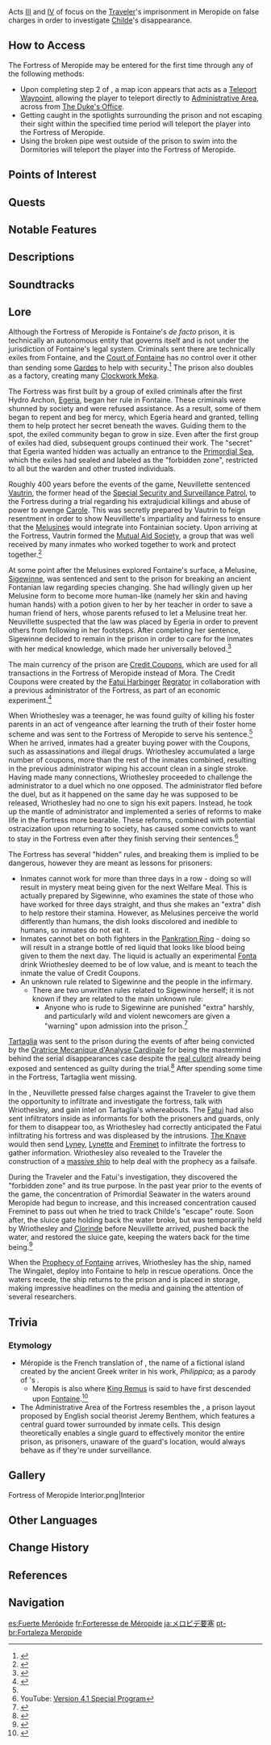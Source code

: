 {{Location Infobox
|image        = Fortress of Meropide.png
|icon         = Icon Fortress of Meropide.png
|type         = Subarea
|region       = Fontaine
|area         = Liffey Region
|map_level    = Fortress of Meropide: Reception Area;Fortress of Meropide: Dormitory Block;Fortress of Meropide: Administrative Area;Fortress of Meropide: Production Zone Upper Level;Fortress of Meropide: Production Zone Lower Level;Fortress of Meropide: Abandoned Production Zone
}}
{{Location Intro|description=<p>{{If Self|Fortress of Meropide|It|Fortress of Meropide}} is an autonomous stronghold located underwater that serves as Fontaine's ''de facto'' prison. It is where criminals and other accused are sent after being convicted in a trial to serve out their sentences and has a notorious reputation in Fontaine. [[Wriothesley]] is the prison's Administrator, while [[Sigewinne]] works at the prison's infirmary.</p>}}

Acts [[To the Stars Shining in the Depths|III]] and [[Cataclysm's Quickening|IV]] of {{Quest|Chapter IV}} focus on the [[Traveler]]'s imprisonment in Meropide on false charges in order to investigate [[Tartaglia|Childe]]'s disappearance.

==How to Access==
The Fortress of Meropide may be entered for the first time through any of the following methods:
* Upon completing step 2 of {{Quest|Fortress of Meropide (Quest)|showType=0}}, a map icon appears that acts as a [[Teleport Waypoint]], allowing the player to teleport directly to [[Administrative Area]], across from [[The Duke's Office]].
* Getting caught in the spotlights surrounding the prison and not escaping their sight within the specified time period will teleport the player into the Fortress of Meropide.
* Using the broken pipe west outside of the prison to swim into the Dormitories will teleport the player into the Fortress of Meropide.

==Points of Interest==
{{Locations by Category Table|type=Points of Interest}}

==Quests==
{{Quests by Category List|Fortress of Meropide Quests|heo=1}}

==Notable Features==
<!--
===Exploration===
===Enemies===
====Elite Enemies====
* {{Enemy|}}

====Common Enemies====
* {{Enemy|}}

===Local Specialties===
* {{Item|}}

===Interactables===

==Puzzles==
===Puzzle Name===

==NPCs==
;Vendors
*
-->
==Descriptions==
{{Description|An underwater stronghold that has a measure of autonomy and self-governance from Fontaine's legal systems. This is where those who have stood trial and been sentenced are sent, and it is also the largest manufacturer of Fontaine's clockwork meka. Over many long years, the metal-walled fastness has kept a great many secrets.|[[Map]] description}}
{{Description/Viewpoint|The Copper Keep}}

==Soundtracks==
{{Soundtracks by Category Table|type=location}}

==Lore==
Although the Fortress of Meropide is Fontaine's ''de facto'' prison, it is technically an autonomous entity that governs itself and is not under the jurisdiction of Fontaine's legal system. Criminals sent there are technically exiles from Fontaine, and the [[Court of Fontaine]] has no control over it other than sending some [[Garde]]s to help with security.<ref>{{Ref/Quest|A Tea Party Most Thorny}}</ref> The prison also doubles as a factory, creating many [[Clockwork Meka]].

The Fortress was first built by a group of exiled criminals after the first Hydro Archon, [[Egeria]], began her rule in Fontaine. These criminals were shunned by society and were refused assistance. As a result, some of them began to repent and beg for mercy, which Egeria heard and granted, telling them to help protect her secret beneath the waves. Guiding them to the spot, the exiled community began to grow in size. Even after the first group of exiles had died, subsequent groups continued their work. The "secret" that Egeria wanted hidden was actually an entrance to the [[Primordial Sea]], which the exiles had sealed and labeled as the "forbidden zone", restricted to all but the warden and other trusted individuals.

Roughly 400 years before the events of the game, Neuvillette sentenced [[Vautrin]], the former head of the [[Special Security and Surveillance Patrol]], to the Fortress during a trial regarding his extrajudicial killings and abuse of power to avenge [[Carole]]. This was secretly prepared by Vautrin to feign resentment in order to show Neuvillette's impartiality and fairness to ensure that the [[Melusine]]s would integrate into Fontainian society. Upon arriving at the Fortress, Vautrin formed the [[Mutual Aid Society]], a group that was well received by many inmates who worked together to work and protect together.<ref name="AFT">{{Ref/Quest|A Familiar Threat}}</ref>

At some point after the Melusines explored Fontaine's surface, a Melusine, [[Sigewinne]], was sentenced and sent to the prison for breaking an ancient Fontanian law regarding species changing. She had willingly given up her Melusine form to become more human-like (namely her skin and having human hands) with a potion given to her by her teacher in order to save a human friend of hers, whose parents refused to let a Melusine treat her. Neuvillette suspected that the law was placed by Egeria in order to prevent others from following in her footsteps. After completing her sentence, Sigewinne decided to remain in the prison in order to care for the inmates with her medical knowledge, which made her universally beloved.<ref>{{Ref/Quest|The Warmth of Lies}}</ref>

The main currency of the prison are [[Credit Coupons]], which are used for all transactions in the Fortress of Meropide instead of Mora. The Credit Coupons were created by the [[Fatui Harbinger]] [[Regrator]] in collaboration with a previous administrator of the Fortress, as part of an economic experiment.<ref>{{Ref/Weapon|Cashflow Supervision}}</ref>

When Wriothesley was a teenager, he was found guilty of killing his foster parents in an act of vengeance after learning the truth of their foster home scheme and was sent to the Fortress of Meropide to serve his sentence.<ref name="AFT" /> When he arrived, inmates had a greater buying power with the Coupons, such as assassinations and illegal drugs. Wriothesley accumulated a large number of coupons, more than the rest of the inmates combined, resulting in the previous administrator wiping his account clean in a single stroke. Having made many connections, Wriothesley proceeded to challenge the administrator to a duel which no one opposed. The administrator fled before the duel, but as it happened on the same day he was supposed to be released, Wriothesley had no one to sign his exit papers. Instead, he took up the mantle of administrator and implemented a series of reforms to make life in the Fortress more bearable. These reforms, combined with potential ostracization upon returning to society, has caused some convicts to want to stay in the Fortress even after they finish serving their sentences.<ref>YouTube: [https://youtu.be/NUBIYZ_KQFc Version 4.1 Special Program]</ref>

The Fortress has several "hidden" rules, and breaking them is implied to be dangerous, however they are meant as lessons for prisoners:
* Inmates cannot work for more than three days in a row - doing so will result in mystery meat being given for the next Welfare Meal. This is actually prepared by Sigewinne, who examines the state of those who have worked for three days straight, and thus she makes an "extra" dish to help restore their stamina. However, as Melusines perceive the world differently than humans, the dish looks discolored and inedible to humans, so inmates do not eat it.
* Inmates cannot bet on both fighters in the [[Pankration Ring]] - doing so will result in a strange bottle of red liquid that looks like blood being given to them the next day. The liquid is actually an experimental [[Fonta]] drink Wriothesley deemed to be of low value, and is meant to teach the inmate the value of Credit Coupons.
* An unknown rule related to Sigewinne and the people in the infirmary.
** There are two unwritten rules related to Sigewinne herself; it is not known if they are related to the main unknown rule:
*** Anyone who is rude to Sigewinne are punished "extra" harshly, and particularly wild and violent newcomers are given a "warning" upon admission into the prison.<ref>{{Ref/CS|Sigewinne}}</ref> 

[[Tartaglia]] was sent to the prison during the events of {{Quest|As Light Rain Falls Without Reason}} after being convicted by the [[Oratrice Mecanique d'Analyse Cardinale]] for being the mastermind behind the serial disappearances case despite the [[Marcel (Fontaine)|real culprit]] already being exposed and sentenced as guilty during the trial.<ref>{{Ref/Quest|When All Return to the Waters}}</ref> After spending some time in the Fortress, Tartaglia went missing.

In the {{Quest|To the Stars Shining in the Depths}}, Neuvillette pressed false charges against the Traveler to give them the opportunity to infiltrate and investigate the fortress, talk with Wriothesley, and gain intel on Tartaglia's whereabouts. The [[Fatui]] had also sent infiltrators inside as informants for both the prisoners and guards, only for them to disappear too, as Wriothesley had correctly anticipated the Fatui infiltrating his fortress and was displeased by the intrusions. [[The Knave]] would then send [[Lyney]], [[Lynette]] and [[Freminet]] to infiltrate the fortress to gather information. Wriothesley also revealed to the Traveler the construction of a [[The Wingalet|massive ship]] to help deal with the prophecy as a failsafe.

During the Traveler and the Fatui's investigation, they discovered the "forbidden zone" and its true purpose. In the past year prior to the events of the game, the concentration of Primordial Seawater in the waters around Meropide had begun to increase, and this increased concentration caused Freminet to pass out when he tried to track Childe's "escape" route. Soon after, the sluice gate holding back the water broke, but was temporarily held by Wriothesley and [[Clorinde]] before Neuvillette arrived, pushed back the water, and restored the sluice gate, keeping the waters back for the time being.<ref>{{Ref/Quest|Calamitous Tread}}</ref>

When the [[Prophecy of Fontaine]] arrives, Wriothesley has the ship, named The Wingalet, deploy into Fontaine to help in rescue operations. Once the waters recede, the ship returns to the prison and is placed in storage, making impressive headlines on the media and gaining the attention of several researchers.

==Trivia==
===Etymology===
* Méropide is the French translation of {{W|Meropis}}, the name of a fictional island created by the ancient Greek writer {{W|Theopompus}} in his work, ''Philippica''; as a parody of {{W|Plato}}'s {{W|Atlantis}}.
** Meropis is also where [[Remus|King Remus]] is said to have first descended upon [[Fontaine]].<ref>{{Ref/Book|The History of the Decline and Fall of Remuria}}</ref>
* The Administrative Area of the Fortress resembles the {{W|Panopticon}}, a prison layout proposed by English social theorist Jeremy Benthem, which features a central guard tower surrounded by inmate cells. This design theoretically enables a single guard to effectively monitor the entire prison, as prisoners, unaware of the guard's location, would always behave as if they're under surveillance.

==Gallery==
<gallery>
Fortress of Meropide Interior.png|Interior
</gallery>

==Other Languages==
{{Other Languages
|en      = Fortress of Meropide
|zhs     = 梅洛彼得堡
|zhs_rm  = Méiluòbǐdé-bǎo
|zht     = 梅洛彼得堡
|zht_rm  = Méiluòbǐdé-bǎo
|zh_tl   = Meropide Fortress
|ja      = メロピデ要塞
|ja_rm   = Meropide-yousai
|ja_tl   = Meropide Fortress
|ko      = 메로피드 요새
|ko_tl   = Meropide Fortress
|es      = Fuerte Merópide
|es_tl   = Fort Meropide
|fr      = Forteresse de Méropide
|fr_tl   = Fortress of Meropide
|ru      = Крепость Меропид
|ru_tl   = Fortress of Meropide
|th      = ป้อมปราการ Meropide
|th_rm   = 
|th_tl   = 
|vi      = Pháo Đài Meropide
|vi_tl   = 
|de      = Fort Méropide
|de_tl   = Fort Meropide
|id      = Benteng Meropide
|id_tl   = Fortress of Meropide
|pt      = Fortaleza Meropide
|pt_tl   = 
|tr      = Meropide Kalesi
|tr_tl   = Meropide Fortress
|it      = Forte Méropide
|it_tl   = 
}}

==Change History==
{{Change History|introduced=3.8|4.1}}

==References==
{{Reflist}}

==Navigation==
{{Area Navbox|Fontaine}}

[[es:Fuerte Merópide]]
[[fr:Forteresse de Méropide]]
[[ja:メロピデ要塞]]
[[pt-br:Fortaleza Meropide]]